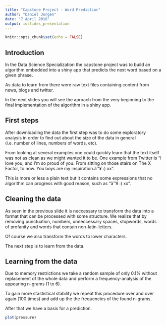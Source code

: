 ```yaml
---
title: "Capstone Project - Word Prediction"
author: "Daniel Jungen"
date: "7 April 2018"
output: ioslides_presentation
---
```


```r
knitr::opts_chunk$set(echo = FALSE)
```

## Introduction

In the Data Science Specialization the capstone project was to build an algorithm embedded into a shiny app that predicts the next word based on a given phrase.

As data to learn from there were raw text files containing content from news, blogs and twitter.

In the next slides you will see the aproach from the very beginning to the final implementation of the algorithm in a shiny app.

## First steps

After downloading the data the first step was to do some exploratory analysis in order to find out about the size of the data in general (i.e. number of lines, numbers of words, etc).

From looking at several examples one could quickly learn that the text itself was not as clean as we might wanted it to be. One example from Twitter is "I love you, and I'm so proud of you. From sitting on those stairs on The X Factor, to now. You boys are my inspiration.â™¥ :) xx".

This is more or less a plain text but it contains some expressions that no algorithm can progress with good reason, such as "â™¥ :) xx".

## Cleaning the data
As seen in the previous slide it is neccessary to transform the data into a format that can be processed with some structure.
We realize that by removing punctuation, numbers, unneccessary spaces, stopwords, words of profanity and words that contain non-latin-letters.

Of course we also transform the words to lower characters.

The next step is to learn from the data.

## Learning from the data

Due to memory restrictions we take a random sample of only 0.1% without replacement of the whole data and perform a frequency-analysis of the appearing n-grams (1 to 6).

To gain more stastistical stability we repeat this procedure over and over again (100 times) and add up the the frequencies of the found n-grams.

After that we have a basis for a prediction.

```r
plot(pressure)
```

